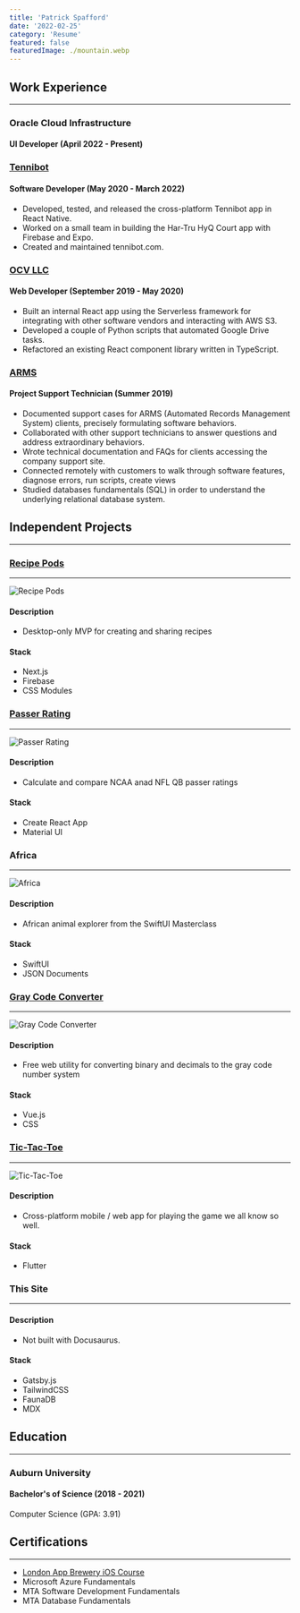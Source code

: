 ```yaml
---
title: 'Patrick Spafford'
date: '2022-02-25'
category: 'Resume'
featured: false
featuredImage: ./mountain.webp
---
```


## Work Experience

---

### Oracle Cloud Infrastructure

#### UI Developer (April 2022 - Present)

### [Tennibot](https://www.tennibot.com)

#### Software Developer (May 2020 - March 2022)

- Developed, tested, and released the cross-platform Tennibot app in React Native.
- Worked on a small team in building the Har-Tru HyQ Court app with Firebase and Expo.
- Created and maintained tennibot.com.

### [OCV LLC](https://www.myocv.com)

#### Web Developer (September 2019 - May 2020)

- Built an internal React app using the Serverless framework for integrating with other software vendors and interacting with AWS S3.
- Developed a couple of Python scripts that automated Google Drive tasks.
- Refactored an existing React component library written in TypeScript.

### [ARMS](https://www.arms.com)

#### Project Support Technician (Summer 2019)

- Documented support cases for ARMS (Automated Records Management System) clients, precisely formulating software behaviors.
- Collaborated with other support technicians to answer questions and address extraordinary behaviors.
- Wrote technical documentation and FAQs for clients accessing the company support site.
- Connected remotely with customers to walk through software features, diagnose errors, run scripts, create views
- Studied databases fundamentals (SQL) in order to understand the underlying relational database system.

## Independent Projects

---

### [Recipe Pods](https://recipepods.com)

---

![Recipe Pods](./recipepods-1.png)

#### Description

- Desktop-only MVP for creating and sharing recipes

#### Stack

- Next.js
- Firebase
- CSS Modules

### [Passer Rating](https://www.passer-rating.com/)

---

![Passer Rating](./passer-rating.png)

#### Description

- Calculate and compare NCAA anad NFL QB passer ratings

#### Stack

- Create React App
- Material UI

### Africa

---

![Africa](./africa.jpg)

#### Description

- African animal explorer from the SwiftUI Masterclass

#### Stack

- SwiftUI
- JSON Documents

### [Gray Code Converter](https://www.graycodeconverter.com/)

---

![Gray Code Converter](./gray-code.png)

#### Description

- Free web utility for converting binary and decimals to the gray code number system

#### Stack

- Vue.js
- CSS

### [Tic-Tac-Toe](https://github.com/patrickspafford/tic-tac-toe)

---

![Tic-Tac-Toe](./tic-tac-toe-1.jpg)

#### Description

- Cross-platform mobile / web app for playing the game we all know so well.

#### Stack

- Flutter

### This Site

---

#### Description

- Not built with Docusaurus.

#### Stack

- Gatsby.js
- TailwindCSS
- FaunaDB
- MDX

## Education

---

### Auburn University

#### Bachelor's of Science (2018 - 2021)

Computer Science (GPA: 3.91)

## Certifications

---

- [London App Brewery iOS Course](https://www.udemy.com/course/ios-13-app-development-bootcamp/?referralCode=D3530B180A3ECABC6056%22)
- Microsoft Azure Fundamentals
- MTA Software Development Fundamentals
- MTA Database Fundamentals
